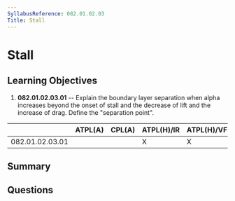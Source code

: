 ```yaml
---
SyllabusReference: 082.01.02.03
Title: Stall
---
```


# Stall

## Learning Objectives

1. **082.01.02.03.01** -- Explain the boundary layer separation when alpha
   increases beyond the onset of stall and the decrease of lift and the increase
   of drag. Define the "separation point".

|                 | ATPL(A) | CPL(A) | ATPL(H)/IR | ATPL(H)/VFR | CPL(H) | IR  | CBIR(A) |
| --------------- | ------- | ------ | ---------- | ----------- | ------ | --- | ------- |
| 082.01.02.03.01 |         |        | X          | X           | X      |     |         |

## Summary

## Questions
